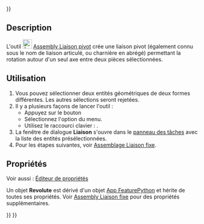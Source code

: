 <languages/>
{{UnfinishedDocu{{#translation:}}}}

{{Docnav
|[[Assembly_CreateJointFixed/fr|Liaison fixe]]
|[[Assembly_CreateJointCylindrical/fr|Liaison pivot glissant]]
|[[Assembly_Workbench/fr|Atelier Assembly]]
|IconL=Assembly_CreateJointFixed.svg
|IconR=Assembly_CreateJointCylindrical.svg
|IconC=Workbench_Assembly.svg
}}

{{GuiCommand/fr
|Name=Assembly CreateJointRevolute
|Name/fr=Assembly Liaison pivot
|MenuLocation=Assemblage → Créer une liaison pivot
|Workbenches=[[Assembly_Workbench/fr|Assembly]]
|Shortcut={{KEY|R}}
|Version=1.0
|SeeAlso=
}}

==Description==

L'outil [[Image:Assembly_CreateJointRevolute.svg|24px]] [[Assembly_CreateJointRevolute/fr|Assembly Liaison pivot]] crée une liaison pivot (également connu sous le nom de liaison articulé, ou charnière en abrégé) permettant la rotation autour d'un seul axe entre deux pièces sélectionnées.

<span id="Usage"></span>
==Utilisation==

# Vous pouvez sélectionner deux entités géométriques de deux formes différentes. Les autres sélections seront rejetées.
# Il y a plusieurs façons de lancer l'outil :
#* Appuyez sur le bouton {{Button|[[Image:Assembly_CreateJointRevolute.svg|16px]] [[Assembly_CreateJointRevolute/fr|Créer une liaison pivot]]}}
#* Sélectionnez l'option {{MenuCommand|Assemblage → [[Image:Assembly_CreateJointRevolute.svg|16px]] Créer une liaison pivot}} du menu.
#* Utilisez le raccourci clavier : {{KEY|R}}.
# La fenêtre de dialogue '''Liaison''' s'ouvre dans le [[Task_panel/fr|panneau des tâches]] avec la liste des entités présélectionnées.
# Pour les étapes suivantes, voir [[Assembly_CreateJointFixed/fr#Utilisation|Assemblage Liaison fixe]].

<span id="Properties"></span>
==Propriétés==

Voir aussi : [[Property_editor/fr|Éditeur de propriétés]]

Un objet '''Revolute''' est dérivé d'un objet [[App_FeaturePython/fr|App FeaturePython]] et hérite de toutes ses propriétés. Voir [[Assembly_CreateJointFixed/fr#Propriétés|Assembly Liaison fixe]] pour des propriétés supplémentaires.


{{Docnav
|[[Assembly_CreateJointFixed/fr|Liaison fixe]]
|[[Assembly_CreateJointCylindrical/fr|Liaison pivot glissant]]
|[[Assembly_Workbench/fr|Atelier Assembly]]
|IconL=Assembly_CreateJointFixed.svg
|IconR=Assembly_CreateJointCylindrical.svg
|IconC=Workbench_Assembly.svg
}}

{{Assembly_Tools_navi{{#translation:}}}}
{{Userdocnavi{{#translation:}}}}